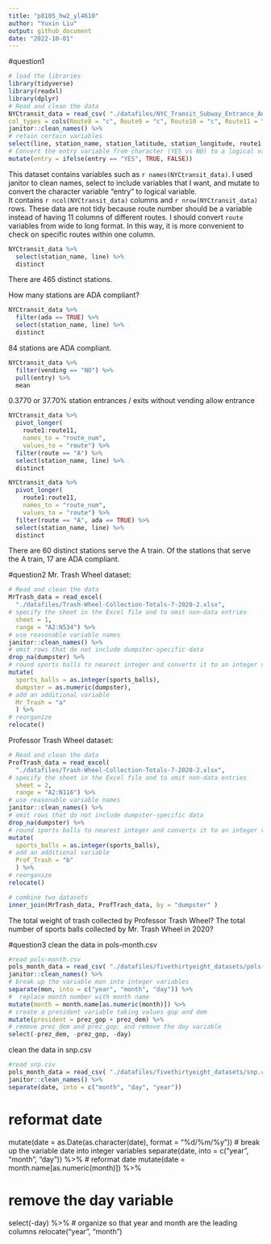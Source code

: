 ```yaml
---
title: "p8105_hw2_yl4610"
author: "Yuxin Liu"
output: github_document
date: "2022-10-01"
---
```


#question1
```r
# load the libraries
library(tidyverse)
library(readxl)
library(dplyr)
# Read and clean the data
NYCtransit_data = read_csv( "./datafiles/NYC_Transit_Subway_Entrance_And_Exit_Data.csv",
col_types = cols(Route8 = "c", Route9 = "c", Route10 = "c", Route11 = "c")) %>%
janitor::clean_names() %>% 
# retain certain variables
select(line, station_name, station_latitude, station_longitude, route1:route11, entry, exit_only, vending, entrance_type, ada) %>% 
# Convert the entry variable from character (YES vs NO) to a logical variable
mutate(entry = ifelse(entry == "YES", TRUE, FALSE))
```
This dataset contains variables such as `r names(NYCtransit_data)`. 
I used janitor to clean names, select to include variables that I want, and mutate to convert the character variable "entry" to logical variable.  
It contains `r ncol(NYCtransit_data)` columns and `r nrow(NYCtransit_data)` rows.
These data are not tidy because route number should be a variable instead of having 11 columns of different routes. I should convert `route` variables from wide to long format. In this way, it is more convenient to check on specific routes within one column.

```r
NYCtransit_data %>% 
  select(station_name, line) %>% 
  distinct
```
There are 465 distinct stations.

How many stations are ADA compliant?
```r
NYCtransit_data %>% 
  filter(ada == TRUE) %>% 
  select(station_name, line) %>% 
  distinct
```
84 stations are ADA compliant.

```r
NYCtransit_data %>% 
  filter(vending == "NO") %>% 
  pull(entry) %>% 
  mean
```
0.3770 or 37.70% station entrances / exits without vending allow entrance

```r
NYCtransit_data %>% 
  pivot_longer(
    route1:route11,
    names_to = "route_num",
    values_to = "route") %>% 
  filter(route == "A") %>% 
  select(station_name, line) %>% 
  distinct

NYCtransit_data %>% 
  pivot_longer(
    route1:route11,
    names_to = "route_num",
    values_to = "route") %>% 
  filter(route == "A", ada == TRUE) %>% 
  select(station_name, line) %>% 
  distinct
```
There are 60 distinct stations serve the A train. Of the stations that serve the A train, 17 are ADA compliant.

#question2
Mr. Trash Wheel dataset:
```r
# Read and clean the data
MrTrash_data = read_excel(
  "./datafiles/Trash-Wheel-Collection-Totals-7-2020-2.xlsx", 
# specify the sheet in the Excel file and to omit non-data entries
  sheet = 1,
  range = "A2:N534") %>%  
# use reasonable variable names
janitor::clean_names() %>%
# omit rows that do not include dumpster-specific data
drop_na(dumpster) %>% 
# round sports balls to nearest integer and converts it to an integer variable
mutate(
  sports_balls = as.integer(sports_balls),
  dumpster = as.numeric(dumpster),
# add an additional variable
  Mr_Trash = "a"
  ) %>%
# reorganize 
relocate()
```

 Professor Trash Wheel dataset:
```r
# Read and clean the data
ProfTrash_data = read_excel(
  "./datafiles/Trash-Wheel-Collection-Totals-7-2020-2.xlsx", 
# specify the sheet in the Excel file and to omit non-data entries
  sheet = 2,
  range = "A2:N116") %>%  
# use reasonable variable names
janitor::clean_names() %>%
# omit rows that do not include dumpster-specific data
drop_na(dumpster) %>% 
# round sports balls to nearest integer and converts it to an integer variable
mutate(
  sports_balls = as.integer(sports_balls),
# add an additional variable
  Prof_Trash = "b"
  ) %>%
# reorganize 
relocate()
```
```r
# combine two datasets 
inner_join(MrTrash_data, ProfTrash_data, by = "dumpster" )
```

The total weight of trash collected by Professor Trash Wheel? The total number of sports balls collected by Mr. Trash Wheel in 2020?


#question3
clean the data in pols-month.csv
```r
#read pols-month.csv
pols_month_data = read_csv( "./datafiles/fivethirtyeight_datasets/pols-month.csv") %>%
janitor::clean_names() %>% 
# break up the variable mon into integer variables
separate(mon, into = c("year", "month", "day")) %>% 
#  replace month number with month name
mutate(month = month.name[as.numeric(month)]) %>%
# create a president variable taking values gop and dem
mutate(president = prez_gop + prez_dem) %>%
# remove prez_dem and prez_gop; and remove the day variable
select(-prez_dem, -prez_gop, -day)
```
clean the data in snp.csv 
```r
#read snp.csv 
pols_month_data = read_csv( "./datafiles/fivethirtyeight_datasets/snp.csv") %>%
janitor::clean_names() %>% 
separate(date, into = c("month", "day", "year"))


```
# reformat date 
mutate(date = as.Date(as.character(date), format = "%d/%m/%y"))
# break up the variable date into integer variables
separate(date, into = c("year", "month", "day")) %>% 
#  reformat date 
mutate(date = month.name[as.numeric(month)]) %>%

# remove the day variable
select(-day) %>%
# organize so that year and month are the leading columns
relocate("year", "month")
